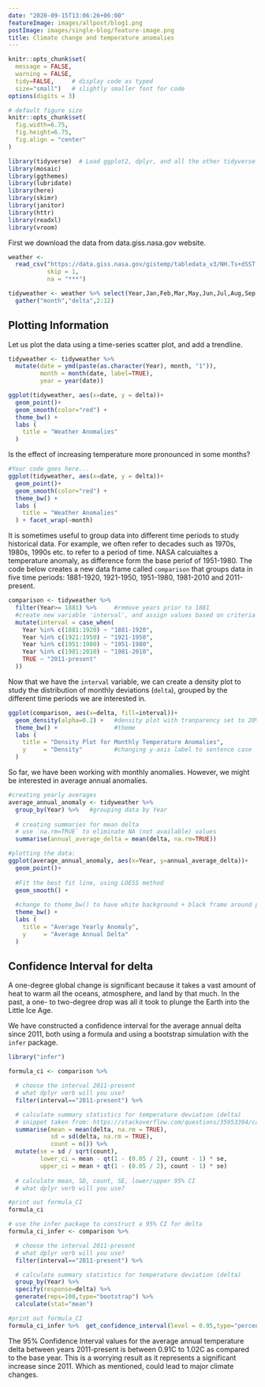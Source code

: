 ```yaml
---
date: "2020-09-15T13:06:26+06:00"
featureImage: images/allpost/blog1.png
postImage: images/single-blog/feature-image.png
title: Climate change and temperature anomalies
---
```



```r
knitr::opts_chunk$set(
  message = FALSE, 
  warning = FALSE, 
  tidy=FALSE,     # display code as typed
  size="small")   # slightly smaller font for code
options(digits = 3)

# default figure size
knitr::opts_chunk$set(
  fig.width=6.75, 
  fig.height=6.75,
  fig.align = "center"
)
```


```r
library(tidyverse)  # Load ggplot2, dplyr, and all the other tidyverse packages
library(mosaic)
library(ggthemes)
library(lubridate)
library(here)
library(skimr)
library(janitor)
library(httr)
library(readxl)
library(vroom)
```

First we download the data from data.giss.nasa.gov website.
```r
weather <- 
  read_csv("https://data.giss.nasa.gov/gistemp/tabledata_v3/NH.Ts+dSST.csv", 
           skip = 1, 
           na = "***")
```

```r
tidyweather <- weather %>% select(Year,Jan,Feb,Mar,May,Jun,Jul,Aug,Sep,Oct,Nov,Dec) %>% 
  gather("month","delta",2:12)
```

## Plotting Information
Let us plot the data using a time-series scatter plot, and add a trendline. 

```r

tidyweather <- tidyweather %>%
  mutate(date = ymd(paste(as.character(Year), month, "1")),
         month = month(date, label=TRUE),
         year = year(date))

ggplot(tidyweather, aes(x=date, y = delta))+
  geom_point()+
  geom_smooth(color="red") +
  theme_bw() +
  labs (
    title = "Weather Anomalies"
  )

```

Is the effect of increasing temperature more pronounced in some months? 

```r

#Your code goes here...
ggplot(tidyweather, aes(x=date, y = delta))+
  geom_point()+
  geom_smooth(color="red") +
  theme_bw() +
  labs (
    title = "Weather Anomalies"
  ) + facet_wrap(~month)
```

It is sometimes useful to group data into different time periods to study historical data. For example, we often refer to decades such as 1970s, 1980s, 1990s etc. to refer to a period of time. NASA calcuialtes a temperature anomaly, as difference form the base periof of 1951-1980. The code below creates a new data frame called `comparison` that groups data in five time periods: 1881-1920, 1921-1950, 1951-1980, 1981-2010 and 2011-present. 

```r

comparison <- tidyweather %>% 
  filter(Year>= 1881) %>%     #remove years prior to 1881
  #create new variable 'interval', and assign values based on criteria below:
  mutate(interval = case_when(
    Year %in% c(1881:1920) ~ "1881-1920",
    Year %in% c(1921:1950) ~ "1921-1950",
    Year %in% c(1951:1980) ~ "1951-1980",
    Year %in% c(1981:2010) ~ "1981-2010",
    TRUE ~ "2011-present"
  ))

```


Now that we have the `interval` variable, we can create a density plot to study the distribution of monthly deviations (`delta`), grouped by the different time periods we are interested in.

```r

ggplot(comparison, aes(x=delta, fill=interval))+
  geom_density(alpha=0.2) +   #density plot with tranparency set to 20%
  theme_bw() +                #theme
  labs (
    title = "Density Plot for Monthly Temperature Anomalies",
    y     = "Density"         #changing y-axis label to sentence case
  )

```

So far, we have been working with monthly anomalies. However, we might be interested in average annual anomalies. 

```r

#creating yearly averages
average_annual_anomaly <- tidyweather %>% 
  group_by(Year) %>%   #grouping data by Year
  
  # creating summaries for mean delta 
  # use `na.rm=TRUE` to eliminate NA (not available) values 
  summarise(annual_average_delta = mean(delta, na.rm=TRUE)) 

#plotting the data:
ggplot(average_annual_anomaly, aes(x=Year, y=annual_average_delta))+
  geom_point()+
  
  #Fit the best fit line, using LOESS method
  geom_smooth() +
  
  #change to theme_bw() to have white background + black frame around plot
  theme_bw() +
  labs (
    title = "Average Yearly Anomaly",
    y     = "Average Annual Delta"
  )                         
```

## Confidence Interval for delta

A one-degree global change is significant because it takes a vast amount of heat to warm all the oceans, atmosphere, and land by that much. In the past, a one- to two-degree drop was all it took to plunge the Earth into the Little Ice Age.

We have constructed a confidence interval for the average annual delta since 2011, both using a formula and using a bootstrap simulation with the `infer` package.

```r
library("infer")

formula_ci <- comparison %>% 

  # choose the interval 2011-present
  # what dplyr verb will you use? 
  filter(interval=="2011-present") %>% 

  # calculate summary statistics for temperature deviation (delta)
  # snippet taken from: https://stackoverflow.com/questions/35953394/calculating-length-of-95-ci-using-dplyr
  summarise(mean = mean(delta, na.rm = TRUE),
            sd = sd(delta, na.rm = TRUE),
            count = n()) %>%
  mutate(se = sd / sqrt(count),
         lower_ci = mean - qt(1 - (0.05 / 2), count - 1) * se,
         upper_ci = mean + qt(1 - (0.05 / 2), count - 1) * se)
  
  # calculate mean, SD, count, SE, lower/upper 95% CI
  # what dplyr verb will you use? 

#print out formula_CI
formula_ci
```


```r

# use the infer package to construct a 95% CI for delta
formula_ci_infer <- comparison %>% 

  # choose the interval 2011-present
  # what dplyr verb will you use? 
  filter(interval=="2011-present") %>% 

  # calculate summary statistics for temperature deviation (delta)
  group_by(Year) %>% 
  specify(response=delta) %>% 
  generate(reps=100,type="bootstrap") %>% 
  calculate(stat="mean")

#print out formula_CI
formula_ci_infer %>%  get_confidence_interval(level = 0.95,type="percentile")

```

The 95% Confidence Interval values for the average annual temperature delta between years 2011-present is between 0.91C to 1.02C as compared to the base year. This is a worrying result as it represents a significant increase since 2011. Which as mentioned, could lead to major climate changes.
